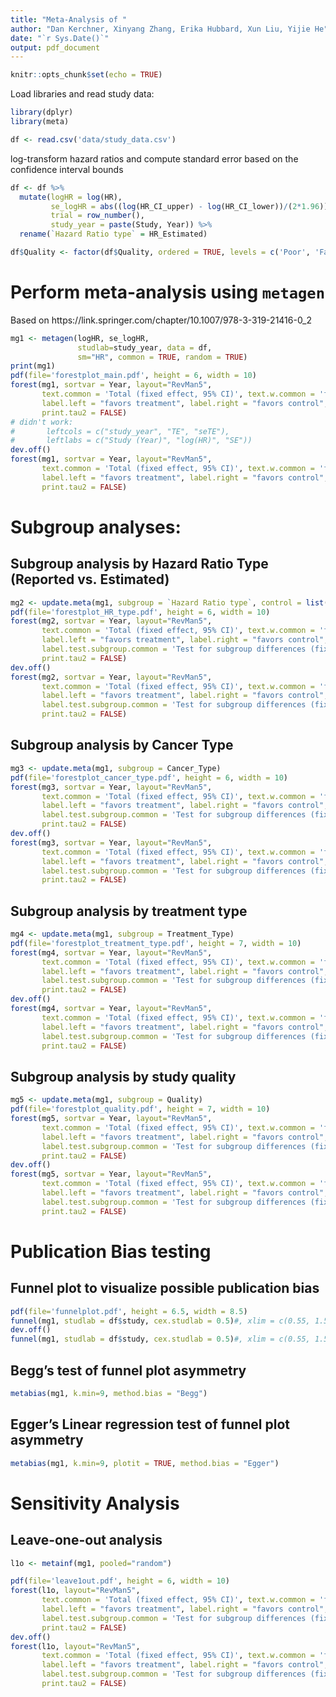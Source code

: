 ```yaml
---
title: "Meta-Analysis of "
author: "Dan Kerchner, Xinyang Zhang, Erika Hubbard, Xun Liu, Yijie He"
date: "`r Sys.Date()`"
output: pdf_document
---
```


```r
knitr::opts_chunk$set(echo = TRUE)
```

Load libraries and read study data:

```r
library(dplyr)
library(meta)

df <- read.csv('data/study_data.csv')
```

log-transform hazard ratios and compute standard error based on the confidence interval bounds 

```r
df <- df %>%
  mutate(logHR = log(HR),
         se_logHR = abs((log(HR_CI_upper) - log(HR_CI_lower))/(2*1.96)),
         trial = row_number(),
         study_year = paste(Study, Year)) %>%
  rename(`Hazard Ratio type` = HR_Estimated)

df$Quality <- factor(df$Quality, ordered = TRUE, levels = c('Poor', 'Fair', 'Good'))
```

# Perform meta-analysis using `metagen`

Based on https://link.springer.com/chapter/10.1007/978-3-319-21416-0_2

```r
mg1 <- metagen(logHR, se_logHR,
               studlab=study_year, data = df,
               sm="HR", common = TRUE, random = TRUE)
print(mg1)
pdf(file='forestplot_main.pdf', height = 6, width = 10)
forest(mg1, sortvar = Year, layout="RevMan5",
       text.common = 'Total (fixed effect, 95% CI)', text.w.common = 'fixed',
       label.left = "favors treatment", label.right = "favors control",
       print.tau2 = FALSE)
# didn't work:
#       leftcols = c("study_year", "TE", "seTE"),
#       leftlabs = c("Study (Year)", "log(HR)", "SE"))
dev.off()
forest(mg1, sortvar = Year, layout="RevMan5",
       text.common = 'Total (fixed effect, 95% CI)', text.w.common = 'fixed',
       label.left = "favors treatment", label.right = "favors control",
       print.tau2 = FALSE)
```
# Subgroup analyses:

## Subgroup analysis by Hazard Ratio Type (Reported vs. Estimated)

```r
mg2 <- update.meta(mg1, subgroup = `Hazard Ratio type`, control = list(maxiter=1000))
pdf(file='forestplot_HR_type.pdf', height = 6, width = 10)
forest(mg2, sortvar = Year, layout="RevMan5",
       text.common = 'Total (fixed effect, 95% CI)', text.w.common = 'fixed',
       label.left = "favors treatment", label.right = "favors control",
       label.test.subgroup.common = 'Test for subgroup differences (fixed effects):',
       print.tau2 = FALSE)
dev.off()
forest(mg2, sortvar = Year, layout="RevMan5",
       text.common = 'Total (fixed effect, 95% CI)', text.w.common = 'fixed',
       label.left = "favors treatment", label.right = "favors control",
       label.test.subgroup.common = 'Test for subgroup differences (fixed effects):',
       print.tau2 = FALSE)
```

## Subgroup analysis by Cancer Type

```r
mg3 <- update.meta(mg1, subgroup = Cancer_Type)
pdf(file='forestplot_cancer_type.pdf', height = 6, width = 10)
forest(mg3, sortvar = Year, layout="RevMan5",
       text.common = 'Total (fixed effect, 95% CI)', text.w.common = 'fixed',
       label.left = "favors treatment", label.right = "favors control",
       label.test.subgroup.common = 'Test for subgroup differences (fixed effects):',
       print.tau2 = FALSE)
dev.off()
forest(mg3, sortvar = Year, layout="RevMan5",
       text.common = 'Total (fixed effect, 95% CI)', text.w.common = 'fixed',
       label.left = "favors treatment", label.right = "favors control",
       label.test.subgroup.common = 'Test for subgroup differences (fixed effects):',
       print.tau2 = FALSE)
```


## Subgroup analysis by treatment type

```r
mg4 <- update.meta(mg1, subgroup = Treatment_Type)
pdf(file='forestplot_treatment_type.pdf', height = 7, width = 10)
forest(mg4, sortvar = Year, layout="RevMan5",
       text.common = 'Total (fixed effect, 95% CI)', text.w.common = 'fixed',
       label.left = "favors treatment", label.right = "favors control",
       label.test.subgroup.common = 'Test for subgroup differences (fixed effects):',
       print.tau2 = FALSE)
dev.off()
forest(mg4, sortvar = Year, layout="RevMan5",
       text.common = 'Total (fixed effect, 95% CI)', text.w.common = 'fixed',
       label.left = "favors treatment", label.right = "favors control",
       label.test.subgroup.common = 'Test for subgroup differences (fixed effects):',
       print.tau2 = FALSE)
```
## Subgroup analysis by study quality

```r
mg5 <- update.meta(mg1, subgroup = Quality)
pdf(file='forestplot_quality.pdf', height = 7, width = 10)
forest(mg5, sortvar = Year, layout="RevMan5",
       text.common = 'Total (fixed effect, 95% CI)', text.w.common = 'fixed',
       label.left = "favors treatment", label.right = "favors control",
       label.test.subgroup.common = 'Test for subgroup differences (fixed effects):',
       print.tau2 = FALSE)
dev.off()
forest(mg5, sortvar = Year, layout="RevMan5",
       text.common = 'Total (fixed effect, 95% CI)', text.w.common = 'fixed',
       label.left = "favors treatment", label.right = "favors control",
       label.test.subgroup.common = 'Test for subgroup differences (fixed effects):',
       print.tau2 = FALSE)
```

# Publication Bias testing

## Funnel plot to visualize possible publication bias

```r
pdf(file='funnelplot.pdf', height = 6.5, width = 8.5)
funnel(mg1, studlab = df$study, cex.studlab = 0.5)#, xlim = c(0.55, 1.50))
dev.off()
funnel(mg1, studlab = df$study, cex.studlab = 0.5)#, xlim = c(0.55, 1.50))
```

## Begg's test of funnel plot asymmetry

```r
metabias(mg1, k.min=9, method.bias = "Begg")
```

## Egger's Linear regression test of funnel plot asymmetry

```r
metabias(mg1, k.min=9, plotit = TRUE, method.bias = "Egger")
```
# Sensitivity Analysis

## Leave-one-out analysis

```r
l1o <- metainf(mg1, pooled="random")
```

```r
pdf(file='leave1out.pdf', height = 6, width = 10)
forest(l1o, layout="RevMan5",
       text.common = 'Total (fixed effect, 95% CI)', text.w.common = 'fixed',
       label.left = "favors treatment", label.right = "favors control",
       label.test.subgroup.common = 'Test for subgroup differences (fixed effects):',
       print.tau2 = FALSE)
dev.off()
forest(l1o, layout="RevMan5",
       text.common = 'Total (fixed effect, 95% CI)', text.w.common = 'fixed',
       label.left = "favors treatment", label.right = "favors control",
       label.test.subgroup.common = 'Test for subgroup differences (fixed effects):',
       print.tau2 = FALSE)
```

